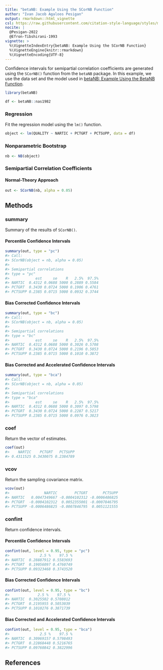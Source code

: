 ```yaml
---
title: "betaNB: Example Using the SCorNB Function"
author: "Ivan Jacob Agaloos Pesigan"
output: rmarkdown::html_vignette
csl: https://raw.githubusercontent.com/citation-style-language/styles/master/apa.csl
nocite: |
  @Pesigan-2022
  @Efron-Tibshirani-1993
vignette: >
  %\VignetteIndexEntry{betaNB: Example Using the SCorNB Function}
  %\VignetteEngine{knitr::rmarkdown}
  %\VignetteEncoding{UTF-8}
---
```




Confidence intervals for
semipartial correlation coefficients
are generated using
the `SCorNB()` function from the `betaNB` package.
In this example,
we use the data set and the model used in
[betaNB: Example Using the BetaNB Function](example-beta-nb.html).


``` r
library(betaNB)
```




``` r
df <- betaNB::nas1982
```

### Regression

Fit the regression model using the `lm()` function.


``` r
object <- lm(QUALITY ~ NARTIC + PCTGRT + PCTSUPP, data = df)
```

### Nonparametric Bootstrap


``` r
nb <- NB(object)
```

### Semipartial Correlation Coefficients

#### Normal-Theory Approach


``` r
out <- SCorNB(nb, alpha = 0.05)
```

## Methods

### summary

Summary of the results of `SCorNB()`.

#### Percentile Confidence Intervals


``` r
summary(out, type = "pc")
#> Call:
#> SCorNB(object = nb, alpha = 0.05)
#> 
#> Semipartial correlations
#> type = "pc"
#>            est     se    R   2.5%  97.5%
#> NARTIC  0.4312 0.0688 5000 0.2889 0.5584
#> PCTGRT  0.3430 0.0724 5000 0.1906 0.4761
#> PCTSUPP 0.2385 0.0715 5000 0.0932 0.3744
```

#### Bias Corrected Confidence Intervals


``` r
summary(out, type = "bc")
#> Call:
#> SCorNB(object = nb, alpha = 0.05)
#> 
#> Semipartial correlations
#> type = "bc"
#>            est     se    R   2.5%  97.5%
#> NARTIC  0.4312 0.0688 5000 0.3026 0.5708
#> PCTGRT  0.3430 0.0724 5000 0.2196 0.5053
#> PCTSUPP 0.2385 0.0715 5000 0.1010 0.3872
```

#### Bias Corrected and Accelerated Confidence Intervals


``` r
summary(out, type = "bca")
#> Call:
#> SCorNB(object = nb, alpha = 0.05)
#> 
#> Semipartial correlations
#> type = "bca"
#>            est     se    R   2.5%  97.5%
#> NARTIC  0.4312 0.0688 5000 0.3097 0.5798
#> PCTGRT  0.3430 0.0724 5000 0.2287 0.5217
#> PCTSUPP 0.2385 0.0715 5000 0.0976 0.3823
```

### coef

Return the vector of estimates.


``` r
coef(out)
#>    NARTIC    PCTGRT   PCTSUPP 
#> 0.4311525 0.3430075 0.2384789
```

### vcov

Return the sampling covariance matrix.


``` r
vcov(out)
#>                NARTIC        PCTGRT       PCTSUPP
#> NARTIC   0.0047349667 -0.0004102312 -0.0006486825
#> PCTGRT  -0.0004102312  0.0052355001 -0.0007846795
#> PCTSUPP -0.0006486825 -0.0007846795  0.0051121555
```

### confint

Return confidence intervals.

#### Percentile Confidence Intervals


``` r
confint(out, level = 0.95, type = "pc")
#>              2.5 %    97.5 %
#> NARTIC  0.28887912 0.5583693
#> PCTGRT  0.19056097 0.4760749
#> PCTSUPP 0.09323468 0.3743520
```

#### Bias Corrected Confidence Intervals


``` r
confint(out, level = 0.95, type = "bc")
#>             2.5 %    97.5 %
#> NARTIC  0.3025502 0.5708012
#> PCTGRT  0.2195955 0.5053039
#> PCTSUPP 0.1010276 0.3871739
```

#### Bias Corrected and Accelerated Confidence Intervals


``` r
confint(out, level = 0.95, type = "bca")
#>              2.5 %    97.5 %
#> NARTIC  0.30969157 0.5798493
#> PCTGRT  0.22868448 0.5216765
#> PCTSUPP 0.09760842 0.3822996
```

## References
